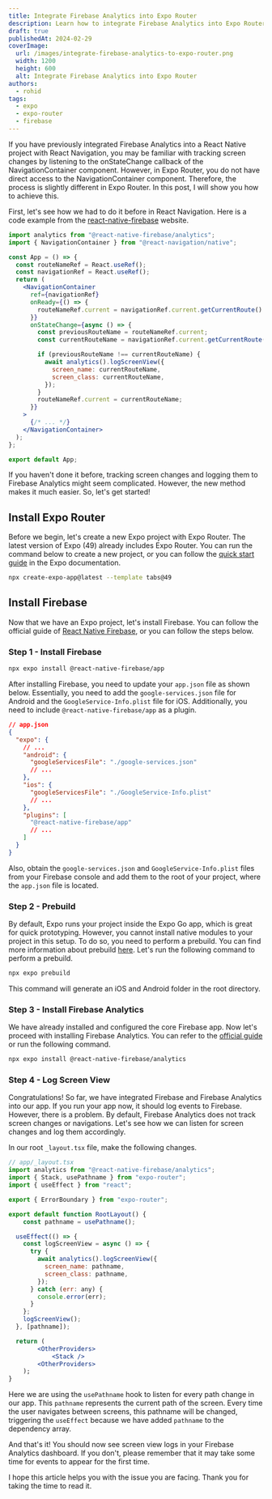 ```yaml
---
title: Integrate Firebase Analytics into Expo Router
description: Learn how to integrate Firebase Analytics into Expo Router for React Native projects. This article guides you through tracking screen changes and logging them to Firebase Analytics using Expo Router. It provides step-by-step instructions and code examples for easy installation and configuration. Perfect for developers wanting to enhance their Expo Router projects with Firebase Analytics.
draft: true
publishedAt: 2024-02-29
coverImage:
  url: /images/integrate-firebase-analytics-to-expo-router.png
  width: 1200
  height: 600
  alt: Integrate Firebase Analytics into Expo Router
authors:
  - rohid
tags:
  - expo
  - expo-router
  - firebase
---
```


If you have previously integrated Firebase Analytics into a React Native project with React Navigation, you may be familiar with tracking screen changes by listening to the onStateChange callback of the NavigationContainer component. However, in Expo Router, you do not have direct access to the NavigationContainer component. Therefore, the process is slightly different in Expo Router. In this post, I will show you how to achieve this.

First, let's see how we had to do it before in React Navigation. Here is a code example from the [react-native-firebase](https://rnfirebase.io/) website.

```jsx
import analytics from "@react-native-firebase/analytics";
import { NavigationContainer } from "@react-navigation/native";

const App = () => {
  const routeNameRef = React.useRef();
  const navigationRef = React.useRef();
  return (
    <NavigationContainer
      ref={navigationRef}
      onReady={() => {
        routeNameRef.current = navigationRef.current.getCurrentRoute().name;
      }}
      onStateChange={async () => {
        const previousRouteName = routeNameRef.current;
        const currentRouteName = navigationRef.current.getCurrentRoute().name;

        if (previousRouteName !== currentRouteName) {
          await analytics().logScreenView({
            screen_name: currentRouteName,
            screen_class: currentRouteName,
          });
        }
        routeNameRef.current = currentRouteName;
      }}
    >
      {/* ... */}
    </NavigationContainer>
  );
};

export default App;
```

If you haven't done it before, tracking screen changes and logging them to Firebase Analytics might seem complicated. However, the new method makes it much easier. So, let's get started!

## Install Expo Router

Before we begin, let's create a new Expo project with Expo Router. The latest version of Expo (49) already includes Expo Router. You can run the command below to create a new project, or you can follow the [quick start guide](https://docs.expo.dev/router/installation/#quick-start) in the Expo documentation.

```bash
npx create-expo-app@latest --template tabs@49
```

## Install Firebase

Now that we have an Expo project, let's install Firebase. You can follow the official guide of [React Native Firebase](https://rnfirebase.io/#expo), or you can follow the steps below.

### Step 1 - Install Firebase

```bash
npx expo install @react-native-firebase/app
```

After installing Firebase, you need to update your `app.json` file as shown below. Essentially, you need to add the `google-services.json` file for Android and the `GoogleService-Info.plist` file for iOS. Additionally, you need to include `@react-native-firebase/app` as a plugin.

```json
// app.json
{
  "expo": {
    // ...
    "android": {
      "googleServicesFile": "./google-services.json"
      // ...
    },
    "ios": {
      "googleServicesFile": "./GoogleService-Info.plist"
      // ...
    },
    "plugins": [
      "@react-native-firebase/app"
      // ...
    ]
  }
}
```

Also, obtain the `google-services.json` and `GoogleService-Info.plist` files from your Firebase console and add them to the root of your project, where the `app.json` file is located.

### Step 2 - Prebuild

By default, Expo runs your project inside the Expo Go app, which is great for quick prototyping. However, you cannot install native modules to your project in this setup. To do so, you need to perform a prebuild. You can find more information about prebuild [here](https://docs.expo.dev/workflow/prebuild/). Let's run the following command to perform a prebuild.

```bash
npx expo prebuild
```

This command will generate an iOS and Android folder in the root directory.

### Step 3 - Install Firebase Analytics

We have already installed and configured the core Firebase app. Now let's proceed with installing Firebase Analytics. You can refer to the [official guide](https://rnfirebase.io/analytics/usage) or run the following command.

```bash
npx expo install @react-native-firebase/analytics
```

### Step 4 - Log Screen View

Congratulations! So far, we have integrated Firebase and Firebase Analytics into our app. If you run your app now, it should log events to Firebase. However, there is a problem. By default, Firebase Analytics does not track screen changes or navigations. Let's see how we can listen for screen changes and log them accordingly.

In our root `_layout.tsx` file, make the following changes.

```jsx
// app/_layout.tsx
import analytics from "@react-native-firebase/analytics";
import { Stack, usePathname } from "expo-router";
import { useEffect } from "react";

export { ErrorBoundary } from "expo-router";

export default function RootLayout() {
	const pathname = usePathname();

  useEffect(() => {
    const logScreenView = async () => {
      try {
        await analytics().logScreenView({
          screen_name: pathname,
          screen_class: pathname,
        });
      } catch (err: any) {
        console.error(err);
      }
    };
    logScreenView();
  }, [pathname]);

  return (
		<OtherProviders>
			<Stack />
		<OtherProviders>
	);
}
```

Here we are using the `usePathname` hook to listen for every path change in our app. This `pathname` represents the current path of the screen. Every time the user navigates between screens, this pathname will be changed, triggering the `useEffect` because we have added `pathname` to the dependency array.

And that's it! You should now see screen view logs in your Firebase Analytics dashboard. If you don't, please remember that it may take some time for events to appear for the first time.

I hope this article helps you with the issue you are facing. Thank you for taking the time to read it.
